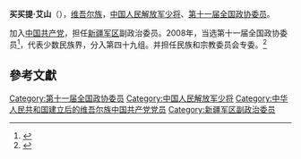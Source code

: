 '''买买提·艾山'''（{{bd|1949年||}}），[[维吾尔族|维吾尔族]]，[[中国人民解放军少将|中国人民解放军少将]]、[[第十一届全国政协委员|第十一届全国政协委员]]。

加入[[中国共产党|中国共产党]]，担任[[新疆军区|新疆军区]]副政治委员。2008年，当选第十一届全国政协委员<ref>{{cite news|title=第十一届全国政协委员名单|url=http://www.indaa.com.cn/zt/2009qglh/zxzs/200903/t20090303_127573.html|accessdate=2013-04-09|newspaper=新华社北京1月25日电 中国人民政治协商会议第十一届全国委员会委员名单(共2237人，2008年1月25日政协第十届全国委员会常务委员会第二十次会议通过)|date=2008年1月25日|deadurl=yes|archiveurl=https://web.archive.org/web/20130928014403/http://www.indaa.com.cn/zt/2009qglh/zxzs/200903/t20090303_127573.html|archivedate=2013年9月28日}}</ref>，代表少数民族界，分入第四十九组。并担任民族和宗教委员会专委。<ref>{{cite news|title=全国政协信息-买买提·艾山|url=http://www.cppcc.gov.cn/CMS/wylibary/showJcwyxtInfoWylibary.action?tabJcwyxt.guid=11W0017350&wytype=wjwy|accessdate=2013-04-11|newspaper=全国政协委员会|archive-date=2019-06-11|archive-url=https://web.archive.org/web/20190611184710/http://www.cppcc.gov.cn/CMS/wylibary/showJcwyxtInfoWylibary.action?tabJcwyxt.guid=11W0017350&wytype=wjwy|dead-url=no}}</ref>

==參考文獻==
{{reflist}}

{{中华人民共和国军事人物小作品}}
[[Category:第十一届全国政协委员|Category:第十一届全国政协委员]]
[[Category:中国人民解放军少将|Category:中国人民解放军少将]]
[[Category:中华人民共和国建立后的维吾尔族中国共产党党员|Category:中华人民共和国建立后的维吾尔族中国共产党党员]]
[[Category:新疆军区副政治委员|Category:新疆军区副政治委员]]